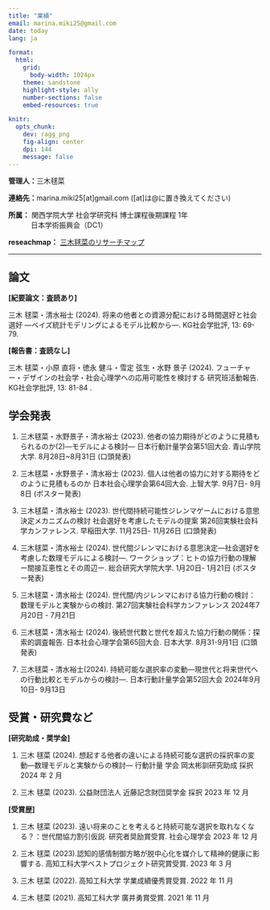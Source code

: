 ---
title: "業績"
email: marina.miki25@gmail.com
date: today
lang: ja

format: 
  html: 
    grid: 
      body-width: 1024px
    theme: sandstone
    highlight-style: ally
    number-sections: false
    embed-resources: true

knitr: 
  opts_chunk: 
    dev: ragg_png
    fig-align: center
    dpi: 144
    message: false
---

::: profile-box
<p><strong>管理人：</strong>三木毬菜</p>

<p><strong>連絡先：</strong>marina.miki25\[at\]gmail.com (\[at\]は\@に置き換えてください)</p>

<p>

<strong>所属：</strong> 関西学院大学 社会学研究科 博士課程後期課程 1年<br>
<span style="display:inline-block; width:3.2em;"></span>日本学術振興会（DC1）

</p>

<p><strong> reseachmap：</strong> <a href = "https://researchmap.jp/marinamiki">三木毬菜のリサーチマップ</a></p>
:::

------------------------------------------------------------------------

## 論文

<strong>\[紀要論文：査読あり\]</strong>

三木 毬菜・清水裕士 (2024). 将来の他者との資源分配における時間選好と社会選好 ―ベイズ統計モデリングによるモデル比較から―. KG社会学批評, 13: 69-79.

<strong>\[報告書：査読なし\]</strong>

三木 毬菜・小原 直将・徳永 健斗・雪定 弦生・水野 景子 (2024). フューチャー・デザインの社会学・社会心理学への応用可能性を検討する 研究班活動報告. KG社会学批評, 13: 81-84 .

## 学会発表

1.  三木毬菜・水野景子・清水裕士 (2023). 他者の協力期待がどのように見積もられるのか(2)―モデルによる検討― 日本行動計量学会第51回大会. 青山学院大学. 8月28日\~8月31日 (口頭発表)

2.  三木毬菜・水野景子・清水裕士 (2023). 個人は他者の協力に対する期待をどのように見積もるのか 日本社会心理学会第64回大会. 上智大学. 9月7日- 9月8日 (ポスター発表)

3.  三木毬菜・清水裕士 (2023). 世代間持続可能性ジレンマゲームにおける意思決定メカニズムの検討 社会選好を考慮したモデルの提案 第26回実験社会科学カンファレンス. 早稲田大学. 11月25日- 11月26日 (口頭発表)

4.  三木毬菜・清水裕士 (2024). 世代間ジレンマにおける意思決定―社会選好を考慮した数理モデルによる検討―. ワークショップ：ヒトの協力行動の理解ー間接互恵性とその周辺ー. 総合研究大学院大学. 1月20日- 1月21日 (ポスター発表)

5.  三木毬菜・清水裕士 (2024). 世代間/内ジレンマにおける協力行動の検討：数理モデルと実験からの検討. 第27回実験社会科学カンファレンス 2024年7月20日 - 7月21日

6.  三木毬菜・清水裕士 (2024). 後続世代数と世代を超えた協力行動の関係：探索的調査報告. 日本社会心理学会第65回大会. 日本大学. 8月31-9月1日 (口頭発表)

7.  三木毬菜・清水裕士(2024). 持続可能な選択率の変動―現世代と将来世代への行動比較とモデルからの検討―. 日本行動計量学会第52回大会 2024年9月10日- 9月13日

## 受賞・研究費など

<strong>\[研究助成・奨学金\]</strong>

1.  三木 毬菜 (2024). 想起する他者の違いによる持続可能な選択の採択率の変動―数理モデルと実験からの検討― 行動計量 学会 岡太彬訓研究助成 採択 2024 年 2 月

2.  三木 毬菜 (2023). 公益財団法人 近藤記念財団奨学金 採択 2023 年 12 月

<strong>\[受賞歴\]</strong>

1.  三木 毬菜 (2023). 遠い将来のことを考えると持続可能な選択を取れなくなる？：世代間協力割引仮説. 研究者奨励賞受賞. 社会心理学会 2023 年 12 月

2.  三木 毬菜 (2023).認知的感情制御方略が脱中心化を媒介して精神的健康に影響する. 高知工科大学ベストプロジェクト研究賞受賞. 2023 年 3 月

3.  三木 毬菜 (2022). 高知工科大学 学業成績優秀賞受賞. 2022 年 11 月

4.  三木 毬菜 (2021). 高知工科大学 廣井勇賞受賞. 2021 年 11 月

